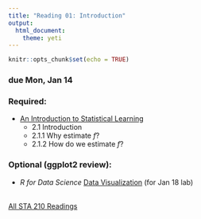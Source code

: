 ```yaml
---
title: "Reading 01: Introduction"
output: 
  html_document: 
    theme: yeti
---
```


```r
knitr::opts_chunk$set(echo = TRUE)
```

### due Mon, Jan 14

### Required: 
- [An Introduction to Statistical Learning](http://www-bcf.usc.edu/~gareth/ISL/ISLR%20Seventh%20Printing.pdf)
  - 2.1 Introduction
  - 2.1.1 Why estimate *f*?
  - 2.1.2 How do we estimate *f*?
  
### Optional (ggplot2 review):
- *R for Data Science* [Data Visualization](https://r4ds.had.co.nz/data-visualisation.html) (for Jan 18 lab)
<br>
<br>

[All STA 210 Readings](https://www2.stat.duke.edu/courses/Spring19/sta210.001/reading/readings.html)